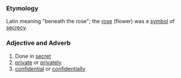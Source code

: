 ===Etymology===
Latin meaning "beneath the rose"; the [[rose]] (flower) was a [[symbol]] of [[secrecy]].

===Adjective and Adverb===
#Done in [[secret]]
#[[private]] or [[privately]]
#[[confidential]] or [[confidentially]]